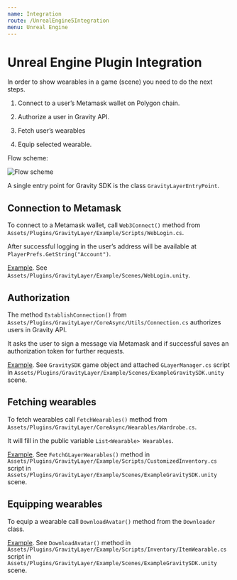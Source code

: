 ```yaml
---
name: Integration
route: /UnrealEngine5Integration
menu: Unreal Engine
---
```


# Unreal Engine Plugin Integration

In order to show wearables in a game (scene) you need to do the next steps.

1. Connect to a user’s Metamask wallet on Polygon chain.

2. Authorize a user in Gravity API.

3. Fetch user’s wearables

4. Equip selected wearable.

Flow scheme:

<img src="/gravity-docs/UnityGravitySDKScheme.png" alt="Flow scheme" />

A single entry point for Gravity SDK is the class `GravityLayerEntryPoint`.

## Connection to Metamask

To connect to a Metamask wallet, call `Web3Connect()` method from `Assets/Plugins/GravityLayer/Example/Scripts/WebLogin.cs`.

After successful logging in the user’s address will be available at `PlayerPrefs.GetString("Account")`.

[Example](https://github.com/Gravity-Studio-Digital-Wear/UnitySDK-WebGL-example/blob/main/Plugins/GravityLayer/Example/Scripts/WebLogin.cs#L21). See `Assets/Plugins/GravityLayer/Example/Scenes/WebLogin.unity`.

## Authorization

The method `EstablishConnection()` from `Assets/Plugins/GravityLayer/CoreAsync/Utils/Connection.cs` authorizes users in Gravity API. 

It asks the user to sign a message via Metamask and if successful saves an authorization token for further requests.

[Example](https://github.com/Gravity-Studio-Digital-Wear/UnitySDK-WebGL-example/blob/main/Plugins/GravityLayer/Example/Scripts/GLayerManager.cs#L25). See `GravitySDK` game object and attached `GLayerManager.cs` script in `Assets/Plugins/GravityLayer/Example/Scenes/ExampleGravitySDK.unity` scene.

## Fetching wearables

To fetch wearables call `FetchWearables()` method from `Assets/Plugins/GravityLayer/CoreAsync/Wearables/Wardrobe.cs`. 

It will fill in the public variable `List<Wearable> Wearables`.

[Example](https://github.com/Gravity-Studio-Digital-Wear/UnitySDK-WebGL-example/blob/main/Plugins/GravityLayer/Example/Scripts/Inventory/CustomizedInventory.cs#L47). See `FetchGLayerWearables()` method in `Assets/Plugins/GravityLayer/Example/Scripts/CustomizedInventory.cs` script in `Assets/Plugins/GravityLayer/Example/Scenes/ExampleGravitySDK.unity` scene.

## Equipping wearables

To equip a wearable call `DownloadAvatar()` method from the `Downloader` class.

[Example](https://github.com/Gravity-Studio-Digital-Wear/UnitySDK-WebGL-example/blob/main/Plugins/GravityLayer/Example/Scripts/Inventory/ItemWearable.cs#L23). See `DownloadAvatar()` method in `Assets/Plugins/GravityLayer/Example/Scripts/Inventory/ItemWearable.cs` script in `Assets/Plugins/GravityLayer/Example/Scenes/ExampleGravitySDK.unity` scene.